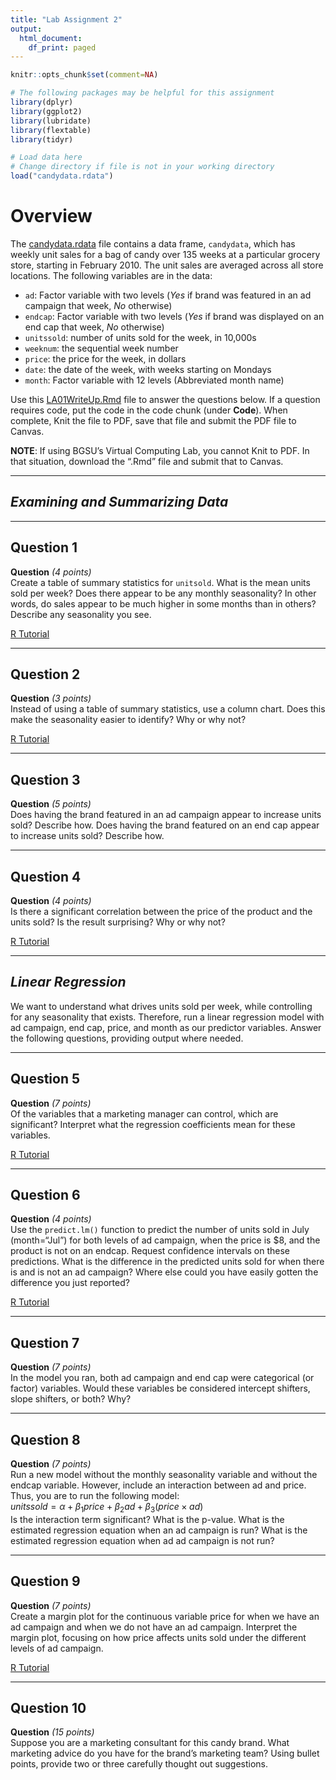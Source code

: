 ```yaml
---
title: "Lab Assignment 2"
output:
  html_document:
    df_print: paged
---
```

```r
knitr::opts_chunk$set(comment=NA)
```

```r
# The following packages may be helpful for this assignment
library(dplyr)
library(ggplot2)
library(lubridate)
library(flextable)
library(tidyr)
```

```r
# Load data here
# Change directory if file is not in your working directory
load("candydata.rdata")
```

# Overview

The [candydata.rdata](./candydata.rdata) file contains a data frame, `candydata`, which has weekly unit sales for a bag of candy over 135 weeks at a particular grocery store, starting in February 2010.  The unit sales are averaged across all store locations. The following variables are in the data:

* `ad`: Factor variable with two levels (*Yes* if brand was featured in an ad campaign that week, *No* otherwise)
* `endcap`: Factor variable with two levels (*Yes* if brand was displayed on an end cap that week, *No* otherwise)
* `unitssold`: number of units sold for the week, in 10,000s
* `weeknum`: the sequential week number
* `price`: the price for the week, in dollars
* `date`: the date of the week, with weeks starting on Mondays
* `month`: Factor variable with 12 levels (Abbreviated month name)

Use this [LA01WriteUp.Rmd](./LA01WriteUp.Rmd) file to answer the questions below.  If a question requires code, put the code in the code chunk (under **Code**). When complete, Knit the file to PDF, save that file and submit the PDF file to Canvas.  

**NOTE**: If using BGSU's Virtual Computing Lab, you cannot Knit to PDF.  In that situation, download the ".Rmd" file and submit that to Canvas.

---

## ***Examining and Summarizing Data***

---

## Question 1

**Question** *(4 points)*  
Create a table of summary statistics for `unitsold`.  What is the mean units sold per week? Does there appear to be any monthly seasonality?  In other words, do sales appear to be much higher in some months than in others?  Describe any seasonality you see.

[R Tutorial](https://jdmeyer73.github.io/MKT4320RTut/examining-and-summarizing-data.html#measures-of-centrality-and-dispersion){target="_blank" rel="noopener"}

---

## Question 2

**Question** *(3 points)*  
Instead of using a table of summary statistics, use a column chart.  Does this make the seasonality easier to identify?  Why or why not?

[R Tutorial](https://jdmeyer73.github.io/MKT4320RTut/examining-and-summarizing-data.html#column-charts){target="_blank" rel="noopener"}

---

## Question 3

**Question** *(5 points)*  
Does having the brand featured in an ad campaign appear to increase units sold? Describe how.  Does having the brand featured on an end cap appear to increase units sold? Describe how.

---

## Question 4

**Question** *(4 points)*  
Is there a significant correlation between the price of the product and the units sold? Is the result surprising? Why or why not?

[R Tutorial](https://jdmeyer73.github.io/MKT4320RTut/linear-regression.html#prediction){target="_blank" rel="noopener"}

---

## ***Linear Regression***

We want to understand what drives units sold per week, while controlling for any seasonality that exists.  Therefore, run a linear regression model with ad campaign, end cap, price, and month as our predictor variables. Answer the following questions, providing output where needed. 

---

## Question 5

**Question** *(7 points)*  
Of the variables that a marketing manager can control, which are significant?  Interpret what the regression coefficients mean for these variables.

[R Tutorial](https://jdmeyer73.github.io/MKT4320RTut/linear-regression.html#the-lm-function){target="_blank" rel="noopener"}

---

## Question 6

**Question** *(4 points)*  
Use the `predict.lm()` function to predict the number of units sold in July (month="Jul") for both levels of ad campaign, when the price is $8, and the product is not on an endcap. Request confidence intervals on these predictions. What is the difference in the predicted units sold for when there is and is not an ad campaign?  Where else could you have easily gotten the difference you just reported?

[R Tutorial](https://jdmeyer73.github.io/MKT4320RTut/linear-regression.html#prediction){target="_blank" rel="noopener"}

---

## Question 7

**Question** *(7 points)*  
In the model you ran, both ad campaign and end cap were categorical (or factor) variables. Would these variables be considered intercept shifters, slope shifters, or both?  Why?

---

## Question 8

**Question** *(7 points)*  
Run a new model without the monthly seasonality variable and without the endcap variable. However, include an interaction between ad and price.  Thus, you are to run the following model:  
$unitssold=\alpha+\beta_1price+\beta_2ad+\beta_3(price\times ad)$  
Is the interaction term significant?  What is the p-value.  What is the estimated regression equation when an ad campaign is run?  What is the estimated regression equation when ad ad campaign is not run?

---

## Question 9

**Question** *(7 points)*  
Create a margin plot for the continuous variable price for when we have an ad campaign and when we do not have an ad campaign. Interpret the margin plot, focusing on how price affects units sold under the different levels of ad campaign.

[R Tutorial](https://jdmeyer73.github.io/MKT4320RTut/linear-regression.html#continuous-iv-at-levels-of-factor-iv){target="_blank" rel="noopener"}

---

## Question 10

**Question** *(15 points)*  
Suppose you are a marketing consultant for this candy brand.  What marketing advice do you have for the brand’s marketing team?  Using bullet points, provide two or three carefully thought out suggestions.